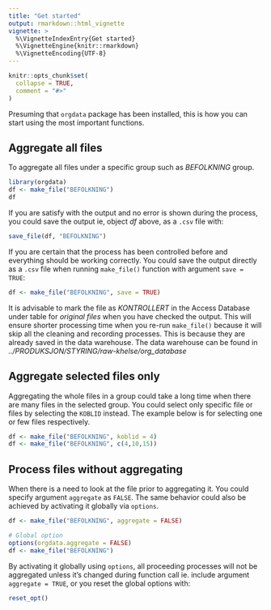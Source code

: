 ```yaml
---
title: "Get started"
output: rmarkdown::html_vignette
vignette: >
  %\VignetteIndexEntry{Get started}
  %\VignetteEngine{knitr::rmarkdown}
  %\VignetteEncoding{UTF-8}
---
```


```r
knitr::opts_chunk$set(
  collapse = TRUE,
  comment = "#>"
)
```

Presuming that `orgdata` package has been installed, this is how you can start
using the most important functions.

## Aggregate all files

To aggregate all files under a specific group such as *BEFOLKNING* group. 

```r
library(orgdata)
df <- make_file("BEFOLKNING")
df
```

If you are satisfy with the output and no error is shown during the process, you
could save the output ie, object *df* above,  as a `.csv` file with:

```r
save_file(df, "BEFOLKNING")
```

If you are certain that the process has been controlled before and everything
should be working correctly. You could save the output directly as a `.csv` file
when running `make_file()` function with argument `save = TRUE`:

```r
df <- make_file("BEFOLKNING", save = TRUE)
```

It is advisable to mark the file as *KONTROLLERT* in the Access Database under
table for *original files* when you have checked the output. This will ensure
shorter processing time when you re-run `make_file()` because it will skip all
the cleaning and recording processes. This is because they are already saved in
the data warehouse. The data warehouse can be found in
*../PRODUKSJON/STYRING/raw-khelse/org_database*

## Aggregate selected files only

Aggregating the whole files in a group could take a long time when there are
many files in the selected group. You could select only specific file or files
by selecting the `KOBLID` instead. The example below is for selecting one or 
few files respectively.

```r
df <- make_file("BEFOLKNING", koblid = 4)
df <- make_file("BEFOLKNING", c(4,10,15))
```

## Process files without aggregating

When there is a need to look at the file prior to aggregating it. You could
specify argument `aggregate` as `FALSE`. The same behavior could also be
achieved by activating it globally via `options`.

```r
df <- make_file("BEFOLKNING", aggregate = FALSE)

# Global option
options(orgdata.aggregate = FALSE)
df <- make_file("BEFOLKNING")
```

By activating it globally using `options`, all proceeding processes will not be
aggregated unless it's changed during function call ie. include argument
`aggregate = TRUE`, or you reset the global options with:

```r
reset_opt()
```
